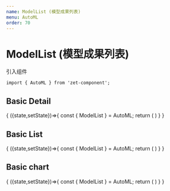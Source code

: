```yaml
---
name: ModelList (模型成果列表)
menu: AutoML
order: 70
---
```




# ModelList (模型成果列表)



引入组件

```
import { AutoML } from 'zet-component';
```

## Basic Detail

<Playground>
  <State initial={{ show:'chart' }}>
    {
      ({state,setState})=>{
        const { ModelList } = AutoML;
        return (
          <ModelList
          data={modelList}
          contentType='detail'
          jobData={jobData}
          jobId={'6f30f8b4-90d7-49be-abb9-bd57abdbb5b6'}>
          </ModelList>
        )
      }
    }
  </State>
</Playground>


## Basic List
<Playground>
  <State initial={{ show:'chart' }}>
    {
      ({state,setState})=>{
        const { ModelList } = AutoML;
        return (
          <ModelList
            data={modelList}
            contentType='list'
            jobData={jobData}
            jobId={'6f30f8b4-90d7-49be-abb9-bd57abdbb5b6'}>
          </ModelList>
        )
      }
    }
  </State>
</Playground>

## Basic chart
<Playground>
  <State initial={{ show:'chart' }}>
    {
      ({state,setState})=>{
        const { ModelList } = AutoML;
        return (
          <ModelList
            data={modelList}
            contentType='chart'
            jobData={jobData}
            jobId={'6f30f8b4-90d7-49be-abb9-bd57abdbb5b6'}>
          </ModelList>
        )
      }
    }
  </State>
</Playground>
